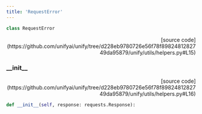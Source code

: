 ```yaml
---
title: 'RequestError'
---
```


```python
class RequestError
```

<p align="right">[source code](https://github.com/unifyai/unify/tree/d228eb9780726e56f78f8982481282749da95879/unify/utils/helpers.py#L15)</p>



### \_\_init\_\_

<p align="right">[source code](https://github.com/unifyai/unify/tree/d228eb9780726e56f78f8982481282749da95879/unify/utils/helpers.py#L16)</p>

```python
def __init__(self, response: requests.Response):
```

